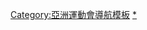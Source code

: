 {{Navbox
|name = 2014年亞洲沙灘運動會比賽項目
|title = [[2014年亞洲沙灘運動會]][[:Category:2014年亞洲沙灘運動會比賽項目|比賽項目]] ([[泰國]][[普吉市]])
|state = {{{state|autocollapse}}}
|listclass = hlist
|list1 = 
* [[2014年亞洲沙灘運動會沙灘籃球比賽|沙灘籃球]]
* [[2014年亞洲沙灘運動會飛行運動比賽|飛行運動]]
* [[2014年亞洲沙灘運動會沙灘田徑比賽|沙灘田徑]]
* [[2014年亞洲沙灘運動會沙灘奪旗式美式足球比賽|沙灘奪旗式美式足球]]
* [[2014年亞洲沙灘運動會沙灘手球比賽|沙灘手球]]
* [[2014年亞洲沙灘運動會沙灘卡巴迪比賽|沙灘卡巴迪]]
* [[2014年亞洲沙灘運動會沙灘現代五項比賽|沙灘現代五項]]
* [[2014年亞洲沙灘運動會沙灘藤球比賽|沙灘藤球]]
* [[2014年亞洲沙灘運動會沙灘足球比賽|沙灘足球]]
* [[2014年亞洲沙灘運動會沙灘排球比賽|沙灘排球]]
* [[2014年亞洲沙灘運動會沙灘水球比賽|沙灘水球]]
* [[2014年亞洲沙灘運動會沙灘木球比賽|沙灘木球]]
* [[2014年亞洲沙灘運動會沙灘角力比賽|沙灘角力]]
* [[2014年亞洲沙灘運動會健美比賽|健美]]
* [[2014年亞洲沙灘運動會極限運動比賽|極限運動]]
* [[2014年亞洲沙灘運動會足排球比賽|足排球]]
* [[2014年亞洲沙灘運動會水上摩托車比賽|水上摩托車]]
* [[2014年亞洲沙灘運動會柔術比賽|柔術]]
* [[2014年亞洲沙灘運動會沙灘克拉術比賽|沙灘克拉術]]
* [[2014年亞洲沙灘運動會馬拉松游泳比賽|馬拉松游泳]]
* [[2014年亞洲沙灘運動會泰拳比賽|泰拳]]
* [[2014年亞洲沙灘運動會滾球比賽|滾球]]
* [[2014年亞洲沙灘運動會帆船比賽|帆船]]
* [[2014年亞洲沙灘運動會桑搏比賽|桑搏]]
* [[2014年亞洲沙灘運動會壁球比賽|壁球]]
* [[2014年亞洲沙灘運動會運動攀登比賽|運動攀登]]
* [[2014年亞洲沙灘運動會鐵人三項比賽|鐵人三項]]
* [[2014年亞洲沙灘運動會滑水比賽|滑水]]
}}<noinclude>
{{collapsible option}}
[[Category:亞洲運動會導航模板]]
[[Category:2014年亞洲沙灘運動會比賽項目|*]]
</noinclude>
